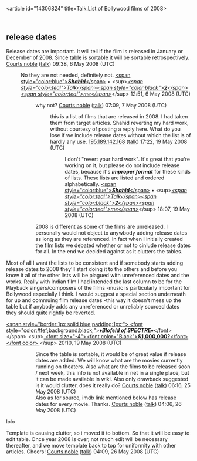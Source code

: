 <article id="14306824" title=Talk:List of Bollywood films of 2008>
	<talkpage id="14306824" title="Talk:List of Bollywood films of 2008">
{{WP India|class=list|importance=low|cinema=yes|cinema-importance=low}}
{{Film|class=list|Indian-task-force=yes}}

== release dates ==

Release dates are important. It will tell if the film is released in January or December of 2008. Since table is sortable it will be sortable retrospectively. [[User:Courts noble|Courts noble]] ([[User talk:Courts noble|talk]]) 09:38, 6 May 2008 (UTC)

:No they are not needed, definitely not. [[User:Shshshsh|&lt;span style=&quot;color:blue&quot;&gt;'''''Shahid'''''&lt;/span&gt;]] • &lt;sup&gt;''[[User talk:Shshshsh|&lt;span style=&quot;color:teal&quot;&gt;Talk&lt;/span&gt;&lt;span style=&quot;color:black&quot;&gt;'''2'''&lt;/span&gt;&lt;span style=&quot;color:teal&quot;&gt;me&lt;/span&gt;]]''&lt;/sup&gt; 12:51, 6 May 2008 (UTC)

::why not? [[User:Courts noble|Courts noble]] ([[User talk:Courts noble|talk]]) 07:09, 7 May 2008 (UTC)
:::this is a list of films that are released in 2008. I had taken them from target articles. Shahid reverting my hard work, without courtesy of posting a reply here. What do you lose if we include release dates without which the list is of hardly any use. [[Special:Contributions/195.189.142.168|195.189.142.168]] ([[User talk:195.189.142.168|talk]]) 17:22, 19 May 2008 (UTC)
::::I don't &quot;revert your hard work&quot;. It's great that you're working on it, but please do not include release dates, because it's '''''improper format''''' for these kinds of lists. These lists are listed and ordered alphabetically. [[User:Shshshsh|&lt;span style=&quot;color:blue&quot;&gt;'''''Shahid'''''&lt;/span&gt;]] • &lt;sup&gt;''[[User talk:Shshshsh|&lt;span style=&quot;color:teal&quot;&gt;Talk&lt;/span&gt;&lt;span style=&quot;color:black&quot;&gt;'''2'''&lt;/span&gt;&lt;span style=&quot;color:teal&quot;&gt;me&lt;/span&gt;]]''&lt;/sup&gt; 18:07, 19 May 2008 (UTC)

::2008 is different as some of the films are unreleased. I personally would not object to anywbody adding release dates as long as they are referenced. In fact when I initially created the film lists we debated whether or not to cinlude release dates for all. In the end we decided against as it clutters the tables.
Most of all I want the lists to be consistent and if somebody starts adding release dates to 2008 they'll start doing it to the others and before you know it all of the other lists will be plagued with unreferenced dates and the works.  Really with Indian film I had intended the last column to be for the Playback singers/composers of the films -music is particularly important for Bollywood especially I think. I would suggest a special section underneath for up and commuing film release dates -this way it doesn't mess up the table but if anybody adds any unreferenced or unreliably sourced dates they should quite rightly be reverted.

[[User:Blofeld of SPECTRE| &lt;span style=&quot;border:1px solid blue;padding:1px;&quot;&gt; &lt;font style=&quot;color:#fef;background:black;&quot;&gt;'''''♦Blofeld of SPECTRE♦'''''&lt;/font&gt;]]&lt;/span&gt;     &lt;sup&gt;[[User talk:Blofeld of SPECTRE| &lt;font size=&quot;-4&quot;&gt;&lt;font color=&quot;Black&quot;&gt;'''$1,000,000?'''&lt;/font&gt;&lt;/font color&gt; ]]&lt;/sup&gt; 20:10, 19 May 2008 (UTC)

::Since the table is sortable, it would be of great value if release dates are added. We will know what are the movies currently running on theaters. Also what are the films to be released soon / next week, this info is not available in net in a single place, but it can be made available in wiki. Also only drawback suggested is it would clutter, does it really do? [[User:Courts noble|Courts noble]] ([[User talk:Courts noble|talk]]) 06:16, 25 May 2008 (UTC)
::Also as for source, imdb link mentioned below has release dates for every movie. Thanks. [[User:Courts noble|Courts noble]] ([[User talk:Courts noble|talk]]) 04:06, 26 May 2008 (UTC)

lolo

Template is causing clutter, so i moved it to bottom. So that it will be easy to edit table. Once year 2008 is over, not much edit will be necessary thereafter, and we move template back to top for uniformity with other articles. Cheers! [[User:Courts noble|Courts noble]] ([[User talk:Courts noble|talk]]) 04:09, 26 May 2008 (UTC)
	</talkpage>
</article>